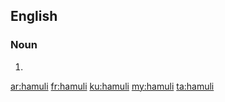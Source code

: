 ==English==

===Noun===
{{head|en|plural}}

# {{plural of|hamulus|lang=en}}

[[ar:hamuli]]
[[fr:hamuli]]
[[ku:hamuli]]
[[my:hamuli]]
[[ta:hamuli]]